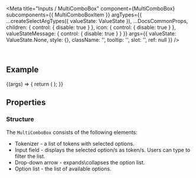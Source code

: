 
<Meta
  title="Inputs / MultiComboBox"
  component={MultiComboBox}
  subcomponents={{ MultiComboBoxItem }}
  argTypes={{
    ...createSelectArgTypes({ valueState: ValueState }),
    ...DocsCommonProps,
    children: { control: { disable: true } },
    icon: { control: { disable: true } },
    valueStateMessage: { control: { disable: true } }
  }}
  args={{
    valueState: ValueState.None,
    style: {},
    className: '',
    tooltip: '',
    slot: '',
    ref: null
  }}
/>

<DocsHeader />

<br />

## Example

<Canvas>
  <Story name="Default">
    {(args) => {
      return (
        <MultiComboBox {...args}>
          <MultiComboBoxItem text="Item 1" />
          <MultiComboBoxItem text="Item 2" />
          <MultiComboBoxItem text="Item 3" />
          <MultiComboBoxItem text="Item 4" />
          <MultiComboBoxItem text="Item 5" />
        </MultiComboBox>
      );
    }}
  </Story>
</Canvas>

## Properties

<ArgsTable story="." />
<div style={{ fontFamily: 'var(--sapFontFamily)', fontSize: 'var(--sapFontSize)', color: 'var(--sapTextColor)' }}>
  <h3>Structure</h3>
  The <code>MultiComboBox</code> consists of the following elements:
  <ul>
    <li>Tokenizer - a list of tokens with selected options.</li>
    <li>Input field - displays the selected option/s as token/s. Users can type to filter the list.</li>
    <li>Drop-down arrow - expands\collapses the option list.</li>
    <li>Option list - the list of available options.</li>
  </ul>
</div>
